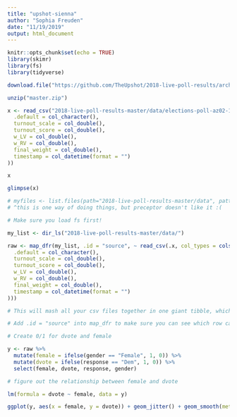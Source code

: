 ```yaml
---
title: "upshot-sienna"
author: "Sophia Freuden"
date: "11/19/2019"
output: html_document
---
```


```r
knitr::opts_chunk$set(echo = TRUE)
library(skimr)
library(fs)
library(tidyverse)
```

```r
download.file("https://github.com/TheUpshot/2018-live-poll-results/archive/master.zip", destfile = "master.zip")

unzip("master.zip")

x <- read_csv("2018-live-poll-results-master/data/elections-poll-az02-1.csv", col_types = cols(
  .default = col_character(),
  turnout_scale = col_double(),
  turnout_score = col_double(),
  w_LV = col_double(),
  w_RV = col_double(),
  final_weight = col_double(),
  timestamp = col_datetime(format = "")
))
```

```r
x

glimpse(x)

# myfiles <- list.files(path="2018-live-poll-results-master/data", pattern="*.csv", full.names=TRUE)
# ^this is one way of doing things, but preceptor doesn't like it :(
```

```r
# Make sure you load fs first!

my_list <- dir_ls("2018-live-poll-results-master/data/")

raw <- map_dfr(my_list, .id = "source", ~ read_csv(.x, col_types = cols(
  .default = col_character(),
  turnout_scale = col_double(),
  turnout_score = col_double(),
  w_LV = col_double(),
  w_RV = col_double(),
  final_weight = col_double(),
  timestamp = col_datetime(format = "")
)))

# This will mash all your csv files together in one giant tibble, which isn't very helpful.

# Add .id = "source" into map_dfr to make sure you can see which row came from which csv
```

```r
# Create 0/1 for dvote and female

y <- raw %>%
  mutate(female = ifelse(gender == "Female", 1, 0)) %>%
  mutate(dvote = ifelse(response == "Dem", 1, 0)) %>%
  select(female, dvote, response, gender)
```

```r
# figure out the relationship between female and dvote

lm(formula = dvote ~ female, data = y)

ggplot(y, aes(x = female, y = dvote)) + geom_jitter() + geom_smooth(method = "lm")
```


